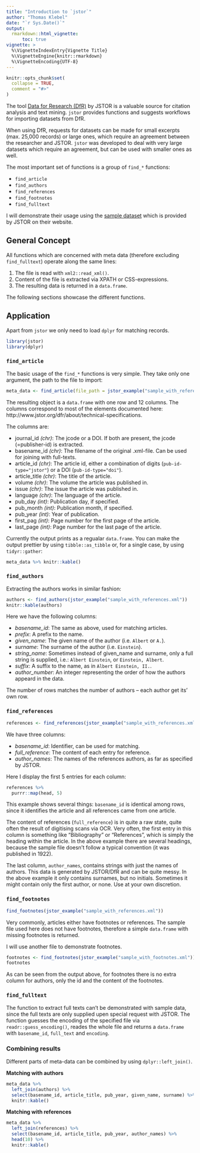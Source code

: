 ```yaml
---
title: "Introduction to `jstor`"
author: "Thomas Klebel"
date: "`r Sys.Date()`"
output:
  rmarkdown::html_vignette:
      toc: true
vignette: >
  %\VignetteIndexEntry{Vignette Title}
  %\VignetteEngine{knitr::rmarkdown}
  %\VignetteEncoding{UTF-8}
---
```


```r
knitr::opts_chunk$set(
  collapse = TRUE,
  comment = "#>"
)
```

The tool [Data for Research (DfR)](http://www.jstor.org/dfr/) by JSTOR is a
valuable source for citation analysis and text mining. `jstor`
provides functions and suggests workflows for importing
datasets from DfR.

When using DfR, requests for datasets can
be made for small excerpts (max. 25,000 records) or large ones, which require an
agreement between the researcher and JSTOR. `jstor` was developed to deal with
very large datasets which require an agreement, but can be used with smaller
ones as well.

The most important set of functions is a group of `find_*` functions:

- `find_article`
- `find_authors`
- `find_references`
- `find_footnotes`
- `find_fulltext`

I will demonstrate their usage using the
[sample dataset](http://www.jstor.org/dfr/about/sample-datasets)
which is provided by JSTOR on their website.

## General Concept
All functions which are concerned with meta data (therefore excluding
`find_fulltext`) operate along the same lines:

1. The file is read with `xml2::read_xml()`.
2. Content of the file is extracted via XPATH or CSS-expressions.
3. The resulting data is returned in a `data.frame`.

The following sections showcase the different functions.


## Application
Apart from `jstor` we only need to load `dplyr` for matching records.

```r
library(jstor)
library(dplyr)
```



### `find_article`
The basic usage of the `find_*` functions is very simple. They take only one 
argument, the path to the file to import:
```r
meta_data <- find_article(file_path = jstor_example("sample_with_references.xml"))
```

The resulting object is a `data.frame` with one row and 12 columns. The columns
correspond to most of the elements documented here: http://www.jstor.org/dfr/about/technical-specifications.

The columns are:

- journal_id *(chr)*: The jcode or a DOI. If both are present, the jcode
(=publisher-id) is extracted.
- basename_id *(chr)*: The filename of the original .xml-file. Can be used 
 for joining with full-texts.
- article_id *(chr)*: The article id, either a combination of digits 
 (`pub-id-type="jstor"`) or a DOI (`pub-id-type="doi"`).
- article_title *(chr)*: The title of the article.
- volume *(chr)*: The volume the article was published in.
- issue *(chr)*: The issue the article was published in.
- language *(chr)*: The language of the article.
- pub_day *(int)*: Publication day, if specified.
- pub_month *(int)*: Publication month, if specified.
- pub_year *(int)*: Year of publication.
- first_pag *(int)*: Page number for the first page of the article.
- last_page *(int)*: Page number for the last page of the article.

Currently the output prints as a regualar `data.frame`. You can make the output
prettier by using `tibble::as_tibble` or, for a single case, by using `tidyr::gather`:

```r
meta_data %>% knitr::kable()
```

### `find_authors`
Extracting the authors works in similar fashion:

```r
authors <- find_authors(jstor_example("sample_with_references.xml"))
knitr::kable(authors)
```

Here we have the following columns:

- *basename_id*: The same as above, used for matching articles.
- *prefix*: A prefix to the name.
- *given_name*: The given name of the author (i.e. `Albert` or `A.`).
- *surname*: The surname of the author (i.e. `Einstein`).
- *string_name*: Sometimes instead of given_name and surname, only a full string is
supplied, i.e.: `Albert Einstein`, or `Einstein, Albert`.
- *suffix*: A suffix to the name, as in `Albert Einstein, II.`.
- *author_number*: An integer representing the order of how the authors appeard in the data.

The number of rows matches the number of authors -- each author get its' own row.

### `find_references`
```r
references <- find_references(jstor_example("sample_with_references.xml"))
```

We have three columns:

- *basename_id*: Identifier, can be used for matching.
- *full_reference*: The content of each entry for reference.
- *author_names*: The names of the references authors, as far as specified by JSTOR.

Here I display the first 5 entries for each column:

```r
references %>% 
  purrr::map(head, 5)
```

This example shows several things: `basename_id` is identical among rows, since
it identifies the article and all references came from one article.

The content of references (`full_reference`) is in quite a raw state, quite often
the result of digitising scans via OCR. Very often, the first entry in this column
is something like "Bibliography" or "References", which is simply the heading 
within the article. In the above example there are several headings, because the
sample file doesn't follow a typical convention (it was published in 1922). 

The last column, `author_names`, contains strings with just the names of authors.
This data is generated by JSTOR/DfR and can be quite messy. In the above
example it only contains surnames, but no initials. Sometimes it might
contain only the first author, or none. Use at your own discretion.


### `find_footnotes`
```r
find_footnotes(jstor_example("sample_with_references.xml"))
```

Very commonly, articles either have footnotes or references. The sample file
used here does not have footnotes, therefore a simple `data.frame` with missing
footnotes is returned.

I will use another file to demonstrate footnotes.

```r
footnotes <- find_footnotes(jstor_example("sample_with_footnotes.xml"))
footnotes
```

As can be seen from the output above, for footnotes there is no extra column for
authors, only the id and the content of the footnotes.

### `find_fulltext`
The function to extract full texts can't be demonstrated with sample data, since
the full texts are only supplied upen special request with JSTOR. The function
guesses the encoding of the specified file via `readr::guess_encoding()`, reades
the whole file and returns a `data.frame` with `basename_id`, `full_text` and
`encoding`.

### Combining results
Different parts of meta-data can be combined by using `dplyr::left_join()`.

**Matching with authors**

```r
meta_data %>% 
  left_join(authors) %>%
  select(basename_id, article_title, pub_year, given_name, surname) %>% 
  knitr::kable()
```

**Matching with references**

```r
meta_data %>% 
  left_join(references) %>%
  select(basename_id, article_title, pub_year, author_names) %>% 
  head(10) %>% 
  knitr::kable()
```


